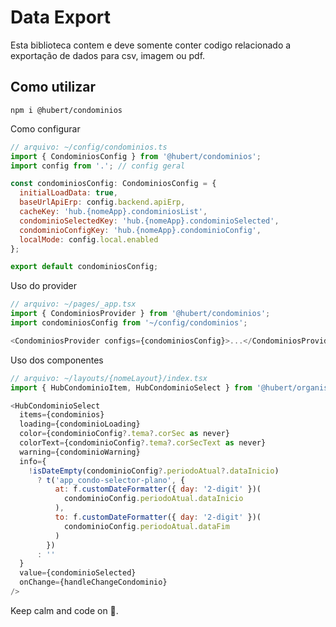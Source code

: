 
<Meta title="Libs/Condominios/Overview" />

# Data Export

Esta biblioteca contem e deve somente conter codigo relacionado a exportação de dados para csv, imagem ou pdf.

## Como utilizar

```
npm i @hubert/condominios
```

Como configurar

```js
// arquivo: ~/config/condominios.ts
import { CondominiosConfig } from '@hubert/condominios';
import config from '.'; // config geral

const condominiosConfig: CondominiosConfig = {
  initialLoadData: true,
  baseUrlApiErp: config.backend.apiErp,
  cacheKey: 'hub.{nomeApp}.condominiosList',
  condominioSelectedKey: 'hub.{nomeApp}.condominioSelected',
  condominioConfigKey: 'hub.{nomeApp}.condominioConfig',
  localMode: config.local.enabled
};

export default condominiosConfig;
```

Uso do provider

```js
// arquivo: ~/pages/_app.tsx
import { CondominiosProvider } from '@hubert/condominios';
import condominiosConfig from '~/config/condominios';

<CondominiosProvider configs={condominiosConfig}>...</CondominiosProvider>;
```

Uso dos componentes

```js
// arquivo: ~/layouts/{nomeLayout}/index.tsx
import { HubCondominioItem, HubCondominioSelect } from '@hubert/organisms';

<HubCondominioSelect
  items={condominios}
  loading={condominioLoading}
  color={condominioConfig?.tema?.corSec as never}
  colorText={condominioConfig?.tema?.corSecText as never}
  warning={condominioWarning}
  info={
    !isDateEmpty(condominioConfig?.periodoAtual?.dataInicio)
      ? t('app_condo-selector-plano', {
          at: f.customDateFormatter({ day: '2-digit' })(
            condominioConfig.periodoAtual.dataInicio
          ),
          to: f.customDateFormatter({ day: '2-digit' })(
            condominioConfig.periodoAtual.dataFim
          )
        })
      : ''
  }
  value={condominioSelected}
  onChange={handleChangeCondominio}
/>
```

Keep calm and code on 🤘.
